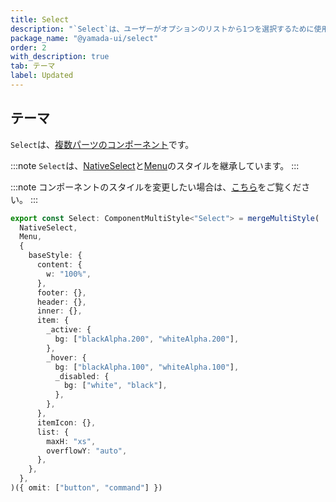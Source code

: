 ```yaml
---
title: Select
description: "`Select`は、ユーザーがオプションのリストから1つを選択するために使用されるコンポーネントです。"
package_name: "@yamada-ui/select"
order: 2
with_description: true
tab: テーマ
label: Updated
---
```


## テーマ

`Select`は、[複数パーツのコンポーネント](/styled-system/theming/component-styles#複数パーツのコンポーネント)です。

:::note
`Select`は、[NativeSelect](/components/forms/native-select)と[Menu](/components/overlay/menu)のスタイルを継承しています。
:::

:::note
コンポーネントのスタイルを変更したい場合は、[こちら](/styled-system/theming/customize-theme#コンポーネントのスタイルを変更する)をご覧ください。
:::

```ts
export const Select: ComponentMultiStyle<"Select"> = mergeMultiStyle(
  NativeSelect,
  Menu,
  {
    baseStyle: {
      content: {
        w: "100%",
      },
      footer: {},
      header: {},
      inner: {},
      item: {
        _active: {
          bg: ["blackAlpha.200", "whiteAlpha.200"],
        },
        _hover: {
          bg: ["blackAlpha.100", "whiteAlpha.100"],
          _disabled: {
            bg: ["white", "black"],
          },
        },
      },
      itemIcon: {},
      list: {
        maxH: "xs",
        overflowY: "auto",
      },
    },
  },
)({ omit: ["button", "command"] })
```
